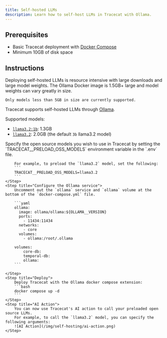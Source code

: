 ```yaml
---
title: Self-hosted LLMs
description: Learn how to self-host LLMs in Tracecat with Ollama.
---
```


## Prerequisites

- Basic Tracecat deployment with [Docker Compose](/self-hosting/deployment-options/docker-compose)
- Minimum 10GB of disk space

## Instructions

<Note>
    Deploying self-hosted LLMs is resource intensive with large downloads and large model weights.
    The Ollama Docker image is 1.5GB+ large and model weights can vary greatly in size.

    Only models less than 5GB in size are currently supported.
</Note>

Tracecat supports self-hosted LLMs through [Ollama](https://ollama.ai/).

Supported models:

- [`llama3.2:1b`](https://ollama.com/library/llama3.2): 1.3GB
- [`llama3.2`](https://ollama.com/library/llama3.2): 2.0GB (the default `3b` llama3.2 model)

<Steps>
    <Step title="Configure open source models">
        Specify the open source models you wish to use in Tracecat by setting the `TRACECAT__PRELOAD_OSS_MODELS` environment variable in the `.env` file.

        For example, to preload the `llama3.2` model, set the following:
        ```
        TRACECAT__PRELOAD_OSS_MODELS=llama3.2
        ```
    </Step>
    <Step title="Configure the Ollama service">
        Uncomment out the `ollama` service and `ollama` volume at the bottom of the `docker-compose.yml` file.

        ```yaml
        ollama:
          image: ollama/ollama:${OLLAMA__VERSION}
          ports:
            - 11434:11434
          networks:
            - core
          volumes:
            - ollama:/root/.ollama

        volumes:
            core-db:
            temporal-db:
            ollama:
        ```

    </Step>
    <Step title="Deploy">
        Deploy Tracecat with the Ollama docker compose extension:
        ```bash
        docker compose up -d
        ```
    </Step>
    <Step title="AI Action">
        You can now use Tracecat's AI action to call your preloaded open source LLMs.
        For example, to call the `llama3.2` model, you can specify the following arguments:
        ![AI Action](/img/self-hosting/ai-action.png)
    </Step>
</Steps>

